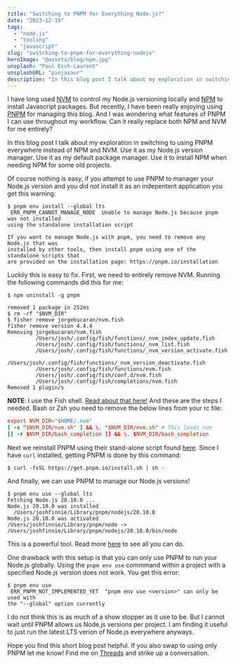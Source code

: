 ```yaml
---
title: "Switching to PNPM for Everything Node.js?"
date: "2023-12-19"
tags:
  - "node.js"
  - "tooling"
  - "javascript"
slug: "switching-to-pnpm-for-everything-nodejs"
heroImage: "@assets/blog/npm.jpg"
unsplash: "Paul Esch-Laurent"
unsplashURL: "pinjasaur"
description: "In this blog post I talk about my exploration in switching to using PNPM everywhere instead of NPM and NVM."
---
```


I have long used [NVM](https://github.com/nvm-sh/nvm) to control my Node.js versioning locally and [NPM](https://www.npmjs.com/) to install Javascript packages.
But recently, I have been really enjoying using [PNPM](https://pnpm.io/) for managing this blog.
And I was wondering what features of PNPM I can use throughout my workflow.
Can it really replace both NPM and NVM for me entirely?

In this blog post I talk about my exploration in switching to using PNPM everywhere instead of NPM and NVM.
Use it as my Node.js version manager.
Use it as my default package manager.
Use it to install NPM when needing NPM for some old projects.

Of course nothing is easy, if you attempt to use PNPM to manager your Node.js version and you did not install it as an indepentent application you get this warning:

```
$ pnpm env install --global lts
 ERR_PNPM_CANNOT_MANAGE_NODE  Unable to manage Node.js because pnpm was not installed
using the standalone installation script

If you want to manage Node.js with pnpm, you need to remove any Node.js that was
installed by other tools, then install pnpm using one of the standalone scripts that
are provided on the installation page: https://pnpm.io/installation
```

Luckily this is easy to fix.
First, we need to entirely remove NVM.
Running the following commands did this for me:

```
$ npm uninstall -g pnpm

removed 1 package in 252ms
$ rm -rf "$NVM_DIR"
$ fisher remove jorgebucaran/nvm.fish
fisher remove version 4.4.4
Removing jorgebucaran/nvm.fish
         /Users/josh/.config/fish/functions/_nvm_index_update.fish
         /Users/josh/.config/fish/functions/_nvm_list.fish
         /Users/josh/.config/fish/functions/_nvm_version_activate.fish
         /Users/josh/.config/fish/functions/_nvm_version_deactivate.fish
         /Users/josh/.config/fish/functions/nvm.fish
         /Users/josh/.config/fish/conf.d/nvm.fish
         /Users/josh/.config/fish/completions/nvm.fish
Removed 1 plugin/s
```

**NOTE**: I use the Fish shell.
[Read about that here!](/blosg/moving-from-oh-my-zsh-to-starship-and-fish-shell/)
And these are the steps I needed.
Bash or Zsh you need to remove the below lines from your rc file:

```rc
export NVM_DIR="$HOME/.nvm"
[ -s "$NVM_DIR/nvm.sh" ] && \. "$NVM_DIR/nvm.sh" # This loads nvm
[[ -r $NVM_DIR/bash_completion ]] && \. $NVM_DIR/bash_completion
```

Next we reinstall PNPM using their stand-alone script found [here](https://pnpm.io/installation).
Since I have `curl` installed, getting PNPM is done by this command:

```
$ curl -fsSL https://get.pnpm.io/install.sh | sh -
```

And finally, we can use PNPM to manage our Node.js versions!

```
$ pnpm env use --global lts
Fetching Node.js 20.10.0 ...
Node.js 20.10.0 was installed
  /Users/joshfinnie/Library/pnpm/nodejs/20.10.0
Node.js 20.10.0 was activated
/Users/joshfinnie/Library/pnpm/node -> /Users/joshfinnie/Library/pnpm/nodejs/20.10.0/bin/node
```

This is a powerful tool.
Read more [here](https://pnpm.io/cli/env) to see all you can do.

One drawback with this setup is that you can only use PNPM to run your Node.js globally.
Using the `pnpm env use` commmand within a project with a specified Node.js version does not work.
You get this error:

```
$ pnpm env use
 ERR_PNPM_NOT_IMPLEMENTED_YET  "pnpm env use <version>" can only be used with
the "--global" option currently
```

I do not think this is as much of a show stopper as it use to be.
But I cannot wait until PNPM allows us Node.js versions per project.
I am finding it useful to just run the latest LTS verion of Node.js everywhere anyways.

Hope you find this short blog post helpful.
If you also swap to using only PNPM let me know!
Find me on [Threads](https://threads.net/@joshfinnie) and strike up a conversation.

